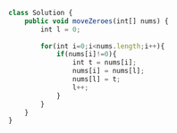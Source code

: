 ```js
class Solution {
    public void moveZeroes(int[] nums) {
        int l = 0;
        
        for(int i=0;i<nums.length;i++){
            if(nums[i]!=0){
                int t = nums[i];
                nums[i] = nums[l];
                nums[l] = t;
                l++;
            }
        }
    }
}

```